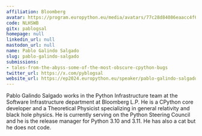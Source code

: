 ```yaml
---
affiliation: Bloomberg
avatar: https://program.europython.eu/media/avatars/77c28d84086eaacc4f606416ea70434d_iz2nSan.jpg
code: NLHSWB
gitx: pablogsal
homepage: null
linkedin_url: null
mastodon_url: null
name: Pablo Galindo Salgado
slug: pablo-galindo-salgado
submissions:
- tales-from-the-abyss-some-of-the-most-obscure-cpython-bugs
twitter_url: https://x.com/pyblogsal
website_url: https://ep2024.europython.eu/speaker/pablo-galindo-salgado
---
```


Pablo Galindo Salgado works in the Python Infrastructure team at the Software Infrastructure department at Bloomberg L.P. He is a CPython core developer and a Theoretical Physicist specializing in general relativity and black hole physics. He is currently serving on the Python Steering Council and he is the release manager for Python 3.10 and 3.11. He has also a cat but he does not code.
